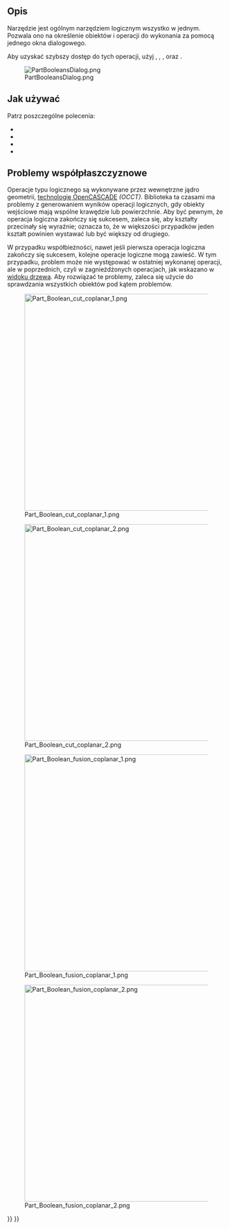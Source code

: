 <languages/>

{{Docnav/pl
|[[Part_CompoundFilter/pl|Filtr złożeń]]
|[[Part_Cut/pl|Wytnij]]
|[[Part_Workbench/pl|środowisko pracy Część]]
|IconL=Part_CompoundFilter.svg
|IconR=Part_Cut.svg
|IconC=Workbench_Part.svg
}}

{{GuiCommand/pl
|Name=Part Boolean
|Name/pl=Część: Operacja logiczna
|MenuLocation=Część → Operacje logiczne → Operacja logiczna ...
|Workbenches=[[Part_Workbench/pl|Część]]
|SeeAlso=[[Part_Fuse/pl|Suma]], [[Part_Common/pl|Część wspólna]], [[Part_Cut/pl|Wytnij]], [[Part_Section/pl|Przecięcie]]}}

<span id="Description"></span>
==Opis==

Narzędzie {{Button|[[File:Part_Boolean.svg|16px]] '''Operacja logiczna'''}} jest ogólnym narzędziem logicznym wszystko w jednym. Pozwala ono na określenie obiektów i operacji do wykonania za pomocą jednego okna dialogowego.

Aby uzyskać szybszy dostęp do tych operacji, użyj {{Button|[[File:Part_Fuse.svg|16px]] [[Part_Fuse/pl|Połączenie]]}}, {{Button|[[File:Part_Common.svg|16px]] [[Part_Common/pl|Część wspólna]]}}, {{Button|[[File:Part_Cut.svg|16px]] [[Part_Cut/pl|Wytnij]]}}, oraz {{Button|[[File:Part_Section.svg|16px]] [[Part_Section/pl|Przecięcie]]}}.

[[File:PartBooleansDialog.png]]

{{Caption|Okno dialogowe do wyboru obiektów i wykonywania na nich operacji logicznych.}}

<span id="Usage"></span>
==Jak używać==

Patrz poszczególne polecenia:
* {{Button|[[Image:Part_Cut.svg|16px]] [[Part_Cut/pl|Wytnij]]}}
* {{Button|[[Image:Part_Fuse.svg|16px]] [[Part_Union/pl|Połączenie]]}}
* {{Button|[[Image:Part_Common.svg|16px]] [[Part_Common/pl|Część wspólna]]}}
* {{Button|[[Image:Part_Section.svg|16px]] [[Part_Section/pl|Przecięcie]]}}

<span id="Coplanar_problems"></span>
==Problemy współpłaszczyznowe==

Operacje typu logicznego są wykonywane przez wewnętrzne jądro geometrii, [[OpenCASCADE|technologię OpenCASCADE]] ''(OCCT)''. Biblioteka ta czasami ma problemy z generowaniem wyników operacji logicznych, gdy obiekty wejściowe mają wspólne krawędzie lub powierzchnie. Aby być pewnym, że operacja logiczna zakończy się sukcesem, zaleca się, aby kształty przecinały się wyraźnie; oznacza to, że w większości przypadków jeden kształt powinien wystawać lub być większy od drugiego.

W przypadku współbieżności, nawet jeśli pierwsza operacja logiczna zakończy się sukcesem, kolejne operacje logiczne mogą zawieść. W tym przypadku, problem może nie występować w ostatniej wykonanej operacji, ale w poprzednich, czyli w zagnieżdżonych operacjach, jak wskazano w [[tree_view/pl|widoku drzewa]]. Aby rozwiązać te problemy, zaleca się użycie {{Button|[[File:Part_CheckGeometry.svg|16px]] narzędzia [[Part_CheckGeometry/pl|Part: sprawdź geometrie]]}} do sprawdzania wszystkich obiektów pod kątem problemów.

[[File:Part_Boolean_cut_coplanar_1.png|500px]]

[[File:Part_Boolean_cut_coplanar_2.png|500px]]

{{Caption|Po lewej: kształty, które mają wspólną powierzchnię czołową, cięcie logiczne może dawać nieprawidłowe wyniki. <br> Po prawej: kształty, które przecinają się wyraźnie, cięcie logiczne będzie skuteczne w większości przypadków.}}

[[File:Part_Boolean_fusion_coplanar_1.png|500px]]

[[File:Part_Boolean_fusion_coplanar_2.png|500px]]

{{Caption|Po lewej: kształty, które mają wspólną powierzchnię, połączenie logiczne może dać nieprawidłowe wyniki. <br>Po prawej: kształty, które przecinają się wyraźnie, połączenie logiczne będzie skuteczne w większości przypadków.}}


{{Docnav/pl
|[[Part_CompoundFilter/pl|Filtr złożeń]]
|[[Part_Cut/pl|Wytnij]]
|[[Part_Workbench/pl|środowisko pracy Część]]
|IconL=Part_CompoundFilter.svg
|IconR=Part_Cut.svg
|IconC=Workbench_Part.svg
}}

{{Part_Tools_navi{{#translation:}}}}
{{Userdocnavi{{#translation:}}}}